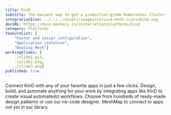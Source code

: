 ```yaml
---
title: KinD
subtitle: The easiest way to get a production-grade Kubernetes cluster up and running
integrationIcon: ../../../assets/images/service-mesh-icons/kind.svg
docURL: https://docs.meshery.io/installation/platforms/kind
category: Platforms
featureList: [
    "Faster and easier configuration",
    "Application isolation",
    "Routing Mesh"]
workingSlides: [
    ./slide1.gif,
    ./slide2.png,
    ./slide3.png]
published: true
---
```


<p>
    Connect KinD with any of your favorite apps in just a few
    clicks. Design, build, and automate anything for your work by
    integrating apps like KinD to create visual automatedcl
    workflows. Choose from hundreds of ready-made design patterns or use
    our no-code designer, MeshMap to connect to apps not yet in our
    library.
</p>
